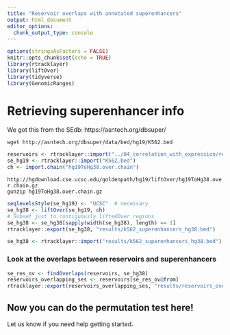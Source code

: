 ```yaml
---
title: "Reservoir overlaps with annotated superenhancers"
output: html_document
editor_options: 
  chunk_output_type: console
---
```


```r
options(stringsAsFactors = FALSE)
knitr::opts_chunk$set(echo = TRUE)
library(rtracklayer)
library(liftOver)
library(tidyverse)
library(GenomicRanges)
```

# Retrieving superenhancer info

We got this from the SEdb: https://asntech.org/dbsuper/

`wget http://asntech.org/dbsuper/data/bed/hg19/K562.bed`

```r
reservoirs <- rtracklayer::import("../04_correlation_with_expression/results/k562_ghost_promoters.bed")
se_hg19 <- rtracklayer::import("K562.bed")
ch <- import.chain("hg19ToHg38.over.chain")
```

`http://hgdownload.cse.ucsc.edu/goldenpath/hg19/liftOver/hg19ToHg38.over.chain.gz`  
`gunzip hg19ToHg38.over.chain.gz`

```r
seqlevelsStyle(se_hg19) <- "UCSC"  # necessary
se_hg38 <- liftOver(se_hg19, ch)
# Subset just to contiguously liftedOver regions
se_hg38 <- se_hg38[sapply(width(se_hg38), length) == 1]
rtracklayer::export(se_hg38, "results/k562_superenhancers_hg38.bed")
```

```r
se_hg38 <- rtracklayer::import("results/k562_superenhancers_hg38.bed")
```

### Look at the overlaps between reservoirs and superenhancers

```r
se_res_ov <- findOverlaps(reservoirs, se_hg38)
reservoirs_overlapping_ses <- reservoirs[se_res_ov@from]
rtracklayer::export(reservoirs_overlapping_ses, "results/reservoirs_overlapping_ses.bed")
```

## Now you can do the permutation test here! 

Let us know if you need help getting started.

